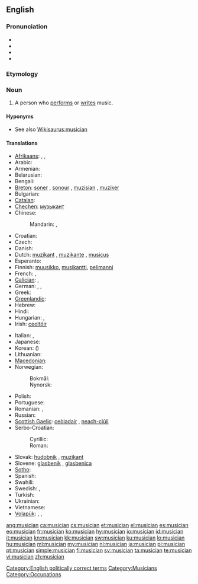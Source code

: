 {{wikipedia|dab=musician}}
==English==

===Pronunciation===
* {{hyphenation|mu|si|cian}}
* {{IPA|/mjuˈzɪʃən/}}
* {{audio|en-us-musician.ogg|Audio (US)}}
* {{rhymes|ɪʃən}}

===Etymology===
{{suffix|music|ian}}

===Noun===
{{en-noun}}

# A person who [[perform]]s or [[write]]s music.

====Hyponyms====
* See also [[Wikisaurus:musician]]

====Translations====
{{trans-top|person who performs or writes music}}
* [[Afrikaans]]: {{t|af|musikant|xs=Afrikaans}}, {{t|af|musikus}}, {{t|af|musici|p}}
* Arabic: {{t|ar|موسيقي|m|tr=musiiqiy}}
* Armenian: {{t-|hy|երաժիշտ|tr=eražišt}}
* Belarusian: {{t-|be|музыкант|m|tr=muzykánt|xs=Belarusian}}
* Bengali: {{t-|bn|বাদক|tr=bādak|sc=Beng|xs=Bengali}}
* [[Breton]]: [[soner]] {{m}}, [[sonour]] {{m}}, [[muzisian]] {{m}}, [[muziker]] {{m}}
* Bulgarian: {{t|bg|музикант|m|tr=muzikánt}}
* [[Catalan]]: {{t|ca|músic|m}}
* [[Chechen]]: [[музыкант]]
* Chinese:
*: Mandarin: {{t-|cmn|音樂家|sc=Hani}}, {{t-|cmn|音乐家|tr=yīnyuèjiā|sc=Hani}}
* Croatian: {{t-|hr|glazbenik|m}}
* Czech: {{t-|cs|hudebník|m}}
* Danish: {{t-|da|musiker}}
* Dutch: [[muzikant]] {{m}}, [[muzikante]] {{f}}, [[musicus]] {{m|f}}
* Esperanto: {{t-|eo|muzikisto|xs=Esperanto}}
* Finnish: [[muusikko]], [[musikantti]], [[pelimanni]]
* French: {{t+|fr|musicien|m}}, {{t+|fr|musicienne|f}}
* [[Galician]]: {{t+|gl|músico|m|xs=Galician}}, {{t+|gl|música|f|xs=Galician}}
* German: {{t+|de|Musikant|m}}, {{t+|de|Musiker|m}}, {{t+|de|Musikerin|f}}
* Greek: {{t+|el|μουσικός|m|f|tr=mousikós}}
* [[Greenlandic]]: {{t-|kl|nipilersortartoq|xs=Greenlandic}}
* Hebrew: {{t|he|מוזיקאי|tr=muzikai}}
* Hindi: {{t|hi|संगीतकार|m|tr=sãṅgītkār|xs=Hindi}}
* Hungarian: {{t+|hu|zenész}}, {{t-|hu|muzsikus}}
* Irish: [[ceoltóir]]
{{trans-mid}}
* Italian: {{t+|it|musicista|m|f}}, {{t+|it|musico|m}}
* Japanese: {{t-|ja|音楽家|tr=おんがくか, ongakuka}}
* Korean: {{t+|ko|음악가|tr=eumakga|sc=Hang}} ({{t+|ko|音樂家|sc=Hani}})
* Lithuanian: {{t-|lt|muzikantas|xs=Lithuanian}}
* [[Macedonian]]: {{t|mk|музичар|m|tr=muzičar}}
* Norwegian:
*: Bokmål: {{t|nb|musiker|m}}
*: Nynorsk: {{t|nn|musikar|m}}
* Polish: {{t+|pl|muzyk|m}}
* Portuguese: {{t+|pt|músico|m}}
* Romanian: {{t|ro|muzician|m}}, {{t|ro|muziciană|f}}
* Russian: {{t+|ru|музыкант|m|tr=muzykánt}}
* [[Scottish Gaelic]]: [[ceòladair]] {{m}}, [[neach-ciùil]] {{m}}
* Serbo-Croatian:
*: Cyrillic: {{t|sh|музичар|m|sc=Cyrl|xs=Serbo-Croatian}}
*: Roman: {{t|sh|muzičar|m|xs=Serbo-Croatian}}
* Slovak: [[hudobník]] {{m}}, [[muzikant]] {{m}}
* Slovene: [[glasbenik]] {{m}}, [[glasbenica]] {{f}}
* [[Sotho]]: {{t|st|sebini|xs=Sotho}}
* Spanish: {{t+|es|músico|es}}
* Swahili: {{t+|sw|mwimbaji|xs=Swahili}}
* Swedish: {{t|sv|musikant}}, {{t|sv|musiker}}
* Turkish: {{t+|tr|müzisyen}}
* Ukrainian: {{t|uk|музикант|m|tr=muzykánt|xs=Ukrainian}}
* Vietnamese: {{t|vi|nhạc sĩ|xs=Vietnamese}}
* [[Volapük]]: {{qualifier|male or female}} {{t|vo|musigan}}, {{qualifier|make}} {{t|vo|himusigan}}, {{qualifier|female}} {{t|vo|jimusigan}}
{{trans-bottom}}

[[Category:English politically correct terms]]
[[Category:Musicians]]
[[Category:Occupations]]

[[ang:musician]]
[[ca:musician]]
[[cs:musician]]
[[et:musician]]
[[el:musician]]
[[es:musician]]
[[eo:musician]]
[[fr:musician]]
[[ko:musician]]
[[hy:musician]]
[[io:musician]]
[[id:musician]]
[[it:musician]]
[[kn:musician]]
[[kk:musician]]
[[sw:musician]]
[[ku:musician]]
[[lo:musician]]
[[hu:musician]]
[[ml:musician]]
[[my:musician]]
[[nl:musician]]
[[ja:musician]]
[[pl:musician]]
[[pt:musician]]
[[simple:musician]]
[[fi:musician]]
[[sv:musician]]
[[ta:musician]]
[[te:musician]]
[[vi:musician]]
[[zh:musician]]